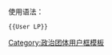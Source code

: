 {{See also|Wikipedia:用戶框/政治團體}}
<onlyinclude>{{Userbox
  |border-c = #000000
  |border-s = 1
  |id-c     = White
  |id-s     = 18
  |id-fc    = #FFD700
  |info-c   = #FFD700
  |info-s   = 9
  |info-fc  = #000000
  |id       = [[File:Libertarian Party Porcupine (USA).svg|50px|]]
  |info     = 这个用户支持美国'''[[自由意志党]]'''
  |nocat = {{{nocat|}}}
  |usercategory = 支持美国自由党的维基人
}}</onlyinclude><noinclude>
{{clear2}}
使用语法：<pre>{{User LP}}</pre>
{{自动分类|支持美国自由党的维基人}}
[[Category:政治团体用户框模板]]
</noinclude>
